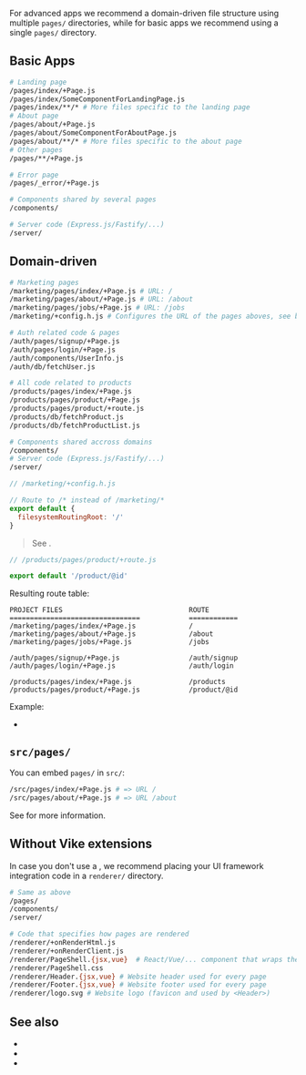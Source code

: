 
For advanced apps we recommend a domain-driven file structure using multiple `pages/` directories,
while for basic apps we recommend using a single `pages/` directory.

## Basic Apps

```bash
# Landing page
/pages/index/+Page.js
/pages/index/SomeComponentForLandingPage.js
/pages/index/**/* # More files specific to the landing page
# About page
/pages/about/+Page.js
/pages/about/SomeComponentForAboutPage.js
/pages/about/**/* # More files specific to the about page
# Other pages
/pages/**/+Page.js

# Error page
/pages/_error/+Page.js

# Components shared by several pages
/components/

# Server code (Express.js/Fastify/...)
/server/
```


## Domain-driven

```bash
# Marketing pages
/marketing/pages/index/+Page.js # URL: /
/marketing/pages/about/+Page.js # URL: /about
/marketing/pages/jobs/+Page.js # URL: /jobs
/marketing/+config.h.js # Configures the URL of the pages aboves, see below

# Auth related code & pages
/auth/pages/signup/+Page.js
/auth/pages/login/+Page.js
/auth/components/UserInfo.js
/auth/db/fetchUser.js

# All code related to products
/products/pages/index/+Page.js
/products/pages/product/+Page.js
/products/pages/product/+route.js
/products/db/fetchProduct.js
/products/db/fetchProductList.js

# Components shared accross domains
/components/
# Server code (Express.js/Fastify/...)
/server/
```

```js
// /marketing/+config.h.js

// Route to /* instead of /marketing/*
export default {
  filesystemRoutingRoot: '/'
}
```

> See <Link href="/filesystemRoutingRoot" />.

```js
// /products/pages/product/+route.js

export default '/product/@id'
```

Resulting route table:

```
PROJECT FILES                               ROUTE
================================            ============
/marketing/pages/index/+Page.js             /
/marketing/pages/about/+Page.js             /about
/marketing/pages/jobs/+Page.js              /jobs

/auth/pages/signup/+Page.js                 /auth/signup
/auth/pages/login/+Page.js                  /auth/login

/products/pages/index/+Page.js              /products
/products/pages/product/+Page.js            /product/@id
```

Example:
 - <Link href='/examples/file-structure-domain-driven/' />


## `src/pages/`

You can embed `pages/` in `src/`:

```bash
/src/pages/index/+Page.js # => URL /
/src/pages/about/+Page.js # => URL /about
```

See <Link href="/filesystem-routing" /> for more information.


## Without Vike extensions

In case you don't use a <UiFrameworkVikeExtension />, we recommend placing your UI framework integration code in a `renderer/` directory.

```bash
# Same as above
/pages/
/components/
/server/

# Code that specifies how pages are rendered
/renderer/+onRenderHtml.js
/renderer/+onRenderClient.js
/renderer/PageShell.{jsx,vue}  # React/Vue/... component that wraps the `Page` component
/renderer/PageShell.css
/renderer/Header.{jsx,vue} # Website header used for every page
/renderer/Footer.{jsx,vue} # Website footer used for every page
/renderer/logo.svg # Website logo (favicon and used by <Header>)
```


## See also
 - <Link href="/routing" />
 - <Link href="/filesystem-routing" />
 - <Link href="/filesystemRoutingRoot" />
